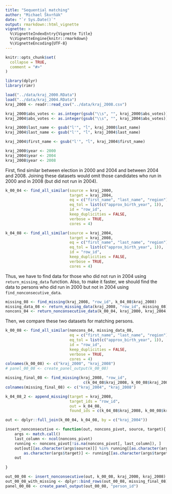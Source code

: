 ```yaml
---
title: "Sequential matching"
author: "Michael Škvrňák"
date: "`r Sys.Date()`"
output: rmarkdown::html_vignette
vignette: >
  %\VignetteIndexEntry{Vignette Title}
  %\VignetteEngine{knitr::rmarkdown}
  %\VignetteEncoding{UTF-8}
---
```


```r
knitr::opts_chunk$set(
  collapse = TRUE,
  comment = "#>"
)
```

```r

library(dplyr)
library(rimr)

load("../data/kraj_2000.RData")
load("../data/kraj_2004.RData")
kraj_2008 <- readr::read_csv("../data/kraj_2008.csv")

kraj_2000$abs_votes <- as.integer(gsub("\\s", "", kraj_2000$abs_votes))
kraj_2004$abs_votes <- as.integer(gsub("\\s", "", kraj_2004$abs_votes))

kraj_2000$last_name <- gsub("l'", "ĺ", kraj_2000$last_name)
kraj_2004$last_name <- gsub("l'", "ĺ", kraj_2004$last_name)

kraj_2004$first_name <- gsub("l'", "ĺ", kraj_2004$first_name)

kraj_2000$year <- 2000
kraj_2004$year <- 2004
kraj_2008$year <- 2008
```

First, find similar between election in 2000 and 2004 and between 2004 and 2008. 
Joining these datasets would omit those candidates who run in 2000 and in 2008 
(but did not run in 2004).
```r
k_00_04 <- find_all_similar(source = kraj_2000, 
                            target = kraj_2004, 
                            eq = c("first_name", "last_name", "region"), 
                            eq_tol = list(c("approx_birth_year", 1)), 
                            id = "row_id", 
                            keep_duplicities = FALSE, 
                            verbose = TRUE, 
                            cores = 4)

k_04_08 <- find_all_similar(source = kraj_2004, 
                            target = kraj_2008, 
                            eq = c("first_name", "last_name", "region"), 
                            eq_tol = list(c("approx_birth_year", 1)), 
                            id = "row_id", 
                            keep_duplicities = FALSE, 
                            verbose = TRUE, 
                            cores = 4)


```

Thus, we have to find data for those who did not run in 2004 
using `return_missing_data` function.
Also, to make it faster, we should find the data to persons who did run in 2000 but 
not in 2004 using `find_nonconsecutive_data`.

```r
missing_08 <- find_missing(kraj_2008, "row_id", k_04_08$kraj_2008)
missing_data_08 <- return_missing_data(kraj_2008, "row_id", missing_08)
noncons_04 <- return_nonconsecutive_data(k_00_04, kraj_2000, kraj_2004, "row_id")

```

Then, we compare these two datasets for matching persons.
```r
k_00_08 <- find_all_similar(noncons_04, missing_data_08, 
                            eq = c("first_name", "last_name", "region"), 
                            eq_tol = list(c("approx_birth_year", 1)), 
                            id = "row_id", 
                            keep_duplicities = FALSE, 
                            verbose = TRUE, 
                            cores = 4)
colnames(k_00_08) <- c("kraj_2000", "kraj_2008")
# panel_00_08 <- create_panel_output(k_00_08)

missing_final_08 <- find_missing(kraj_2008, "row_id", 
                                  c(k_04_08$kraj_2008, k_00_08$kraj_2008))
colnames(missing_final_08) <- c("kraj_2004", "kraj_2008")

k_04_08_2 <- append_missing(target = kraj_2008, 
                            target_ids = "row_id", 
                            out = k_04_08, 
                            found_ids = c(k_04_08$kraj_2008, k_00_08$kraj_2008))
```

```r
out <- dplyr::full_join(k_00_04, k_04_08, by = c("kraj_2004"))

insert_nonconsecutive <- function(out, noncons_pivot, source, target){
    args <- match.call()
    last_column <- ncol(noncons_pivot)
    running <- noncons_pivot[!is.na(noncons_pivot[, last_column]), ]
    out[out[[as.character(args$source)]] %in% running[[as.character(args$source)]],
        as.character(args$target)] <- running[[as.character(args$target)]]
    out
    
}

out_00_08 <- insert_nonconsecutive(out, k_00_08, kraj_2000, kraj_2008)
out_00_08_with_missing <- dplyr::bind_rows(out_00_08, missing_final_08)
panel_00_08 <- create_panel_output(out_00_08, "person_id")
```

